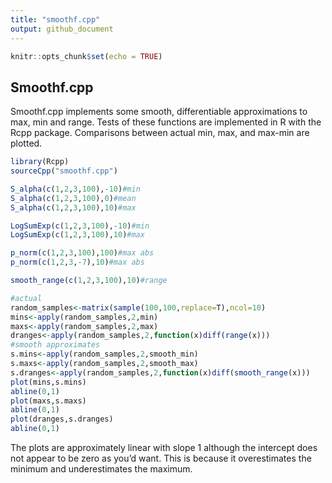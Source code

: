 ```yaml
---
title: "smoothf.cpp"
output: github_document
---
```


```r
knitr::opts_chunk$set(echo = TRUE)

```

## Smoothf.cpp
Smoothf.cpp implements some smooth, differentiable approximations to max, min
and range. Tests of these functions are implemented in R with the Rcpp package.
Comparisons between actual min, max, and max-min are plotted.

```r
library(Rcpp)
sourceCpp("smoothf.cpp")

S_alpha(c(1,2,3,100),-10)#min
S_alpha(c(1,2,3,100),0)#mean
S_alpha(c(1,2,3,100),10)#max

LogSumExp(c(1,2,3,100),-10)#min
LogSumExp(c(1,2,3,100),10)#max

p_norm(c(1,2,3,100),100)#max abs
p_norm(c(1,2,3,-7),10)#max abs

smooth_range(c(1,2,3,100),10)#range

#actual
random_samples<-matrix(sample(100,100,replace=T),ncol=10)
mins<-apply(random_samples,2,min)
maxs<-apply(random_samples,2,max)
dranges<-apply(random_samples,2,function(x)diff(range(x)))
#smooth approximates
s.mins<-apply(random_samples,2,smooth_min)
s.maxs<-apply(random_samples,2,smooth_max)
s.dranges<-apply(random_samples,2,function(x)diff(smooth_range(x)))
plot(mins,s.mins)
abline(0,1)
plot(maxs,s.maxs)
abline(0,1)
plot(dranges,s.dranges)
abline(0,1)
```

The plots are approximately linear with slope 1 although the intercept does not appear to be zero
as you'd want. This is because it overestimates the minimum and underestimates the maximum.


